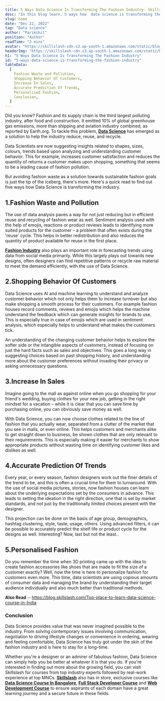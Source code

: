```yaml
---
title: 5 Ways Data Science Is Transforming The Fashion Industry- Skillslash
desc: "In this blog learn, 5 ways how  data science is transforming the fashion industry"
slug: home
date: "Dec 22, 2022"
tag: "Data science"
author: "Parikshit"
position: "Author"
readTime: "2 mins"
avatar: "https://skillslash-cdn.s3.ap-south-1.amazonaws.com/static/blog/avatar-02.webp"
headerImg: "https://skillslash-cdn.s3.ap-south-1.amazonaws.com/static/blog/5-ways-Data Science-is-transforming-the Fashion-Industry-23.png"
h1: "5 Ways Data Science Is Transforming The Fashion Industry"
id: "5-ways-data-science-is-transforming-the-fashion-industry"
tableData:
  [
    Fashion Waste and Pollution,
    Shopping Behavior Of Customers,
    Increase In Sales,
    Accurate Prediction Of Trends,
    Personalised Fashion,
    Conclusion,
  ]
---
```


Did you know? Fashion and its supply chain is the third largest polluting industry, after food and construction. It emitted 10% of global greenhouse gas emissions, more than shipping and aviation industry combined, as reported by Earth.org. To tackle this problem, [**Data Science**](https://en.wikipedia.org/wiki/Data_science) has emerged as a solution to help the industry reduce, reuse, and recycle.

Data Scientists are now suggesting insights related to shapes, sizes, colours, trends based upon analyzing and understanding customer behavior. This for example, increases customer satisfaction and reduces the quantity of returns a customer makes upon shopping, something that seems to be a leading cause of fashion pollution.

But avoiding fashion waste as a solution towards sustainable fashion goals is just the tip of the iceberg, there's more. Here's a quick read to find out five ways how Data Science is transforming the industry.

## 1.**Fashion Waste and Pollution**

The use of data analysis paves a way for not just reducing but in efficient reuse and recycling of fashion wear as well. Sentiment analysis used with the help of emojis, reactions or product reviews leads to identifying more suited products for the customer – a problem that often exists during the 'reuse' cycle. This helps in better redistribution and also reduces the quantity of product available for reuse in the first place.

[**Fashion Industry**](https://www.britannica.com/art/fashion-industry) also plays an important role in forecasting trends using data from social media primarily. While this largely plays out towards new designs, often designers can find repetitive patterns or recycle raw material to meet the demand efficiently, with the use of Data Science.

## 2.**Shopping Behavior Of Customers**

Data Science uses AI and machine learning to understand and analyze customer behavior which not only helps them to increase turnover but also make shopping a smooth process for their customers. For example fashion houses record comments, reviews and emojis which helps the machine understand the feedback which can generate insights for brands to use. This is especially true in case of emojis which are used in sentiment analysis, which especially helps to understand what makes the customers tick.

An understanding of the changing customer behavior helps to explore the softer side or the intangible aspects of customers, instead of focusing on just the hard facts such as sales and objectives. This goes a long way in suggesting choices based on past shopping history, and understanding more about the customer preferences without invading their privacy or asking unnecessary questions.

## 3.**Increase In Sales**

Imagine going to the mall as against online when you go shopping for your friend's wedding, buying clothes for your new job, getting in the right mindset for a vacation – while it is clear that you can save time by purchasing online, you can obviously save money as well.

With Data Science, you can now choose clothes related to the line of fashion that you actually wear, separated from a clutter of the market that you see in malls, or even online. This helps customers and merchants alike to get straight down to business, be shown clothes that are only relevant to their requirements. This is especially making it easier for merchants to show appropriate products without wasting time on identifying customer likes and dislikes as well.

## 4.**Accurate Prediction Of Trends**

Every year, or every season, fashion designers work out the finer details of the trend to be, and this is often a crucial time for them to turnaround. With the use of social media pictures, stories, now fashion houses can learn about the underlying expectations set by the consumers in advance. This leads to setting the ideation in the right direction, one that is set by market standards, and not just by the traditionally limited choices present with the designer.

This projection can be done on the basis of age group, demographics, hashtag clustering, style, taste, usage, others. Using advanced filters, it can be possible to accurately predict the shelf life or product cycle for the designs as well. Interesting? Now, last but not the least..

## 5.**Personalised Fashion**

Do you remember the time when 3D printing came up with the idea to create fashion accessories like shoes that are made to fit the size of a customer exactly? Well, now the time is here to personalize fashion for customers even more. This time, data scientists are using copious amounts of consumer data and managing the brand by understanding their target audience individually and also much better than traditional methods.

**Also Read** :- https://blog.skillslash.com/Top-place-to-learn-data-science-course-in-India

### **Conclusion**

Data Science provides value that was never imagined possible to the industry. From solving contemporary issues involving communication, negotiation to driving lifestyle changes or convenience in ordering, wearing and feeling comfortable, Data Science has truly got under the skin of the fashion industry and is here to stay for a long-time.

Whether you're a designer or an admirer of fabulous fashion, Data Science can simply help you be better at whatever it is that you do. If you're interested in finding out more about the growing field, you can visit Skillslash for courses from top industry experts followed by real-work experience at top MNCs. [**Skillslash**](https://skillslash.com/) also has in store, exclusive courses like [**Data Science Course In Bangalore**](https://skillslash.com/data-science-course-in-bangalore/), [**Full Stack Developer Course**](https://skillslash.com/full-stack-developer-course-in-bangalore) and [**Web Development Course**](https://skillslash.com/full-stack-web-development-course-in-bangalore) to ensure aspirants of each domain have a great learning journey and a secure future in these fields.
